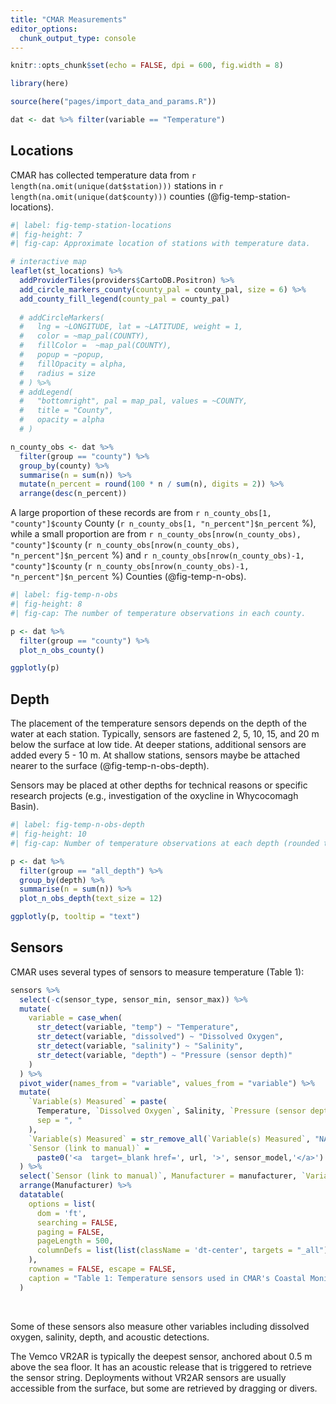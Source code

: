 ```yaml
---
title: "CMAR Measurements"
editor_options: 
  chunk_output_type: console
---
```


```r
knitr::opts_chunk$set(echo = FALSE, dpi = 600, fig.width = 8)

library(here)

source(here("pages/import_data_and_params.R"))

dat <- dat %>% filter(variable == "Temperature")
```

## Locations

CMAR has collected temperature data from `r length(na.omit(unique(dat$station)))` stations in `r length(na.omit(unique(dat$county)))` counties (@fig-temp-station-locations). 

```r
#| label: fig-temp-station-locations
#| fig-height: 7
#| fig-cap: Approximate location of stations with temperature data. 

# interactive map
leaflet(st_locations) %>% 
  addProviderTiles(providers$CartoDB.Positron) %>% 
  add_circle_markers_county(county_pal = county_pal, size = 6) %>% 
  add_county_fill_legend(county_pal = county_pal)
  
  # addCircleMarkers(
  #   lng = ~LONGITUDE, lat = ~LATITUDE, weight = 1,
  #   color = ~map_pal(COUNTY),
  #   fillColor =  ~map_pal(COUNTY),
  #   popup = ~popup,
  #   fillOpacity = alpha,
  #   radius = size
  # ) %>%
  # addLegend(
  #   "bottomright", pal = map_pal, values = ~COUNTY,
  #   title = "County",
  #   opacity = alpha
  # )
```

```r

n_county_obs <- dat %>% 
  filter(group == "county") %>% 
  group_by(county) %>%  
  summarise(n = sum(n)) %>% 
  mutate(n_percent = round(100 * n / sum(n), digits = 2)) %>% 
  arrange(desc(n_percent))
```

A large proportion of these records are from `r n_county_obs[1, "county"]$county` County
(`r n_county_obs[1, "n_percent"]$n_percent` %), while a small proportion are from `r n_county_obs[nrow(n_county_obs), "county"]$county` (`r n_county_obs[nrow(n_county_obs), "n_percent"]$n_percent` %) and `r n_county_obs[nrow(n_county_obs)-1, "county"]$county` (`r n_county_obs[nrow(n_county_obs)-1, "n_percent"]$n_percent` %) Counties (@fig-temp-n-obs). 

```r
#| label: fig-temp-n-obs
#| fig-height: 8
#| fig-cap: The number of temperature observations in each county. 

p <- dat %>%
  filter(group == "county") %>% 
  plot_n_obs_county()

ggplotly(p)

```

## Depth

The placement of the temperature sensors depends on the depth of the water at each station. Typically, sensors are fastened 2, 5, 10, 15, and 20 m below the surface at low tide. At deeper stations, additional sensors are added every 5 - 10 m. At shallow stations, sensors maybe be attached nearer to the surface (@fig-temp-n-obs-depth).

Sensors may be placed at other depths for technical reasons or specific research projects (e.g., investigation of the oxycline in Whycocomagh Basin).

```r
#| label: fig-temp-n-obs-depth
#| fig-height: 10
#| fig-cap: Number of temperature observations at each depth (rounded to nearest whole number). Note that only depths with measurements are shown.

p <- dat %>%
  filter(group == "all_depth") %>%
  group_by(depth) %>%
  summarise(n = sum(n)) %>%
  plot_n_obs_depth(text_size = 12)

ggplotly(p, tooltip = "text")

```

## Sensors

CMAR uses several types of sensors to measure temperature (Table 1):  

```r
sensors %>%
  select(-c(sensor_type, sensor_min, sensor_max)) %>% 
  mutate(
    variable = case_when(
      str_detect(variable, "temp") ~ "Temperature",
      str_detect(variable, "dissolved") ~ "Dissolved Oxygen",
      str_detect(variable, "salinity") ~ "Salinity",
      str_detect(variable, "depth") ~ "Pressure (sensor depth)"
    )
  ) %>% 
  pivot_wider(names_from = "variable", values_from = "variable") %>% 
  mutate(
    `Variable(s) Measured` = paste(
      Temperature, `Dissolved Oxygen`, Salinity, `Pressure (sensor depth)`,
      sep = ", "
    ),
    `Variable(s) Measured` = str_remove_all(`Variable(s) Measured`, "NA,|, NA"),
    `Sensor (link to manual)` = 
      paste0('<a  target=_blank href=', url, '>', sensor_model,'</a>')
  ) %>% 
  select(`Sensor (link to manual)`, Manufacturer = manufacturer, `Variable(s) Measured`) %>%
  arrange(Manufacturer) %>% 
  datatable(
    options = list(
      dom = 'ft',
      searching = FALSE,
      paging = FALSE,
      pageLength = 500,
      columnDefs = list(list(className = 'dt-center', targets = "_all"))
    ), 
    rownames = FALSE, escape = FALSE,
    caption = "Table 1: Temperature sensors used in CMAR's Coastal Monitoring Program. Note that some aquaMeasure DOT, aquaMeausure SAL, and Vemco units do not measure pressure."
  )
```

<br>

Some of these sensors also measure other variables including dissolved oxygen, salinity, depth, and acoustic detections.

The Vemco VR2AR is typically the deepest sensor, anchored about 0.5 m above the sea floor. It has an acoustic release that is triggered to retrieve the sensor string. Deployments without VR2AR sensors are usually accessible from the surface, but some are retrieved by dragging or divers.




